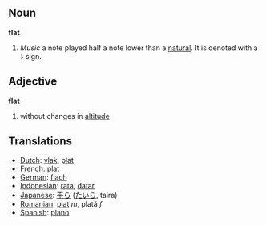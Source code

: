 == Noun==
'''flat'''

# ''Music'' a note played half a note lower than a [[natural]].  It is denoted with a &#9837; sign.

== Adjective ==
'''flat'''

# without changes in [[altitude]]

== Translations ==
*[[Dutch]]: [[vlak]], [[plat]]
*[[French]]: [[plat]]
*[[German]]: [[flach]]
*[[Indonesian]]: [[rata]], [[datar]]
*[[Japanese]]: [[平ら]] ([[たいら]], taira)
*[[Romanian]]: [[plat]] ''m'', plată ''f''
*[[Spanish]]: [[plano]]